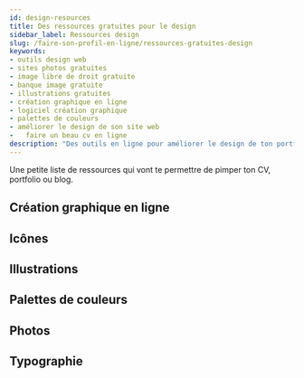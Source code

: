 ```yaml
---
id: design-resources
title: Des ressources gratuites pour le design
sidebar_label: Ressources design
slug: /faire-son-profil-en-ligne/ressources-gratuites-design
keywords:
- outils design web
- sites photos gratuites
- image libre de droit gratuite
- banque image gratuite
- illustrations gratuites
- création graphique en ligne
- logiciel création graphique
- palettes de couleurs
- améliorer le design de son site web
-	faire un beau cv en ligne
description: "Des outils en ligne pour améliorer le design de ton portfolio, CV ou blog."
---
```



Une petite liste de ressources qui vont te permettre de pimper ton CV, portfolio ou blog.

## Création graphique en ligne

<div class="container">
  <div class="row">
    <div class="col col--4">
      <Avatar 
        src='/img/online_profile/free_design_resources/cleverbrush.png'
        alt='Logo CleverBrush'
        href='https://www.cleverbrush.com/'
        title='CleverBrush'
      />
    </div>
    <div class="col col--4">
      <Avatar 
        src='/img/online_profile/free_design_resources/pixelixe.png'
        alt='Logo Pixelixe'
        href='https://pixelixe.com/'
        title='Pixelixe'
      />
    </div>
    <div class="col col--4">
      <Avatar 
        src='/img/online_profile/free_design_resources/pixlr.png'
        alt='Logo Pixlr'
        href='https://pixlr.com/'
        title='Pixlr'
      />
    </div>
  </div>
  <div class="row">
   <div class="col col--4">
      <Avatar 
        src='/img/online_profile/free_design_resources/vectr.jpg'
        alt='Logo Vectr'
        href='https://vectr.com/'
        title='Vectr'
      />
    </div>
  </div>
</div>

## Icônes
<div class="container">
  <div class="row">
    <div class="col col--4">
      <Avatar 
        src='/img/online_profile/free_design_resources/flaticon.jpg'
        alt='Logo Flaticon'
        href='https://www.flaticon.com/'
        title='Flaticon'
      />
    </div>
    <div class="col col--4">
      <Avatar 
        src='/img/online_profile/free_design_resources/font_awesome.png'
        alt='Logo Font Awesome'
        href='https://fontawesome.com/'
        title='Font Awesome'
      />
    </div>
  </div>
</div>

## Illustrations

<div class="container">
  <div class="row">
    <div class="col col--4">
      <Avatar 
        src='/img/online_profile/free_design_resources/drawkit.png'
        alt='Logo Drawkit'
        href='https://www.drawkit.io/'
        title='Drawkit'
      />
    </div>
    <div class="col col--4">
      <Avatar 
        src='/img/online_profile/free_design_resources/humaaans.jpg'
        alt='Logo humaaans'
        href='https://www.humaaans.com/'
        title='humaans'
      />
    </div>
    <div class="col col--4">
      <Avatar 
        src='/img/online_profile/free_design_resources/unDraw.jpg'
        alt='Logo unDraw'
        href='https://undraw.co/illustrations'
        title='unDraw'
      />
    </div>
  </div>
</div>

## Palettes de couleurs

<div class="container">
  <div class="row">
    <div class="col col--4">
      <Avatar 
        src='/img/online_profile/free_design_resources/colorhunt.png'
        alt='Logo ColorHunt'
        href='https://colorhunt.co/'
        title='ColorHunt'
      />
    </div>
    <div class="col col--4">
      <Avatar 
        src='/img/online_profile/free_design_resources/picular.jpg'
        alt='Logo Picular'
        href='https://picular.co/'
        title='Picular'
      />
    </div>
  </div>
</div>

## Photos

<div class="container">
  <div class="row">
    <div class="col col--4">
      <Avatar 
        src='/img/online_profile/free_design_resources/pexels.jpg'
        alt='Logo Pexels'
        href='https://www.pexels.com/'
        title='Pexels'
      />
    </div>
    <div class="col col--4">
      <Avatar 
        src='/img/online_profile/free_design_resources/unsplash.png'
        alt='Logo Unsplash'
        href='https://unsplash.com/'
        title='Unsplash'
      />
    </div>
  </div>
</div>

## Typographie

<div class="container">
  <div class="row">
    <div class="col col--4">
      <Avatar 
        src='/img/online_profile/free_design_resources/google_fonts.jpg'
        alt='Logo Google Fonts'
        href='https://fonts.google.com/'
        title='Google Fonts'
      />
    </div>
  </div>
</div>

